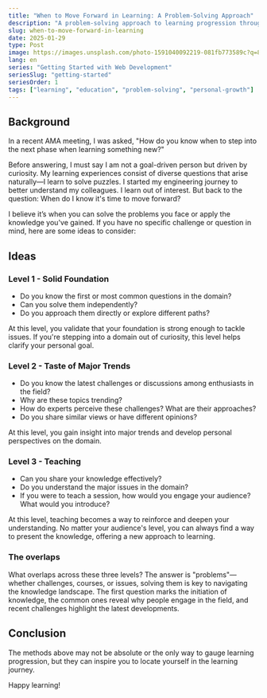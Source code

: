 ```yaml
---
title: "When to Move Forward in Learning: A Problem-Solving Approach"
description: "A problem-solving approach to learning progression through three key levels: foundation, trends, and teaching."
slug: when-to-move-forward-in-learning
date: 2025-01-29
type: Post
image: https://images.unsplash.com/photo-1591040092219-081fb773589c?q=80&w=2940&auto=format&fit=crop&ixlib=rb-4.0.3&ixid=M3wxMjA3fDB8MHxwaG90by1wYWdlfHx8fGVufDB8fHx8fA%3D%3D
lang: en
series: "Getting Started with Web Development"
seriesSlug: "getting-started"
seriesOrder: 1
tags: ["learning", "education", "problem-solving", "personal-growth"]
---
```


## Background
In a recent AMA meeting, I was asked, "How do you know when to step into the next phase when learning something new?"

Before answering, I must say I am not a goal-driven person but driven by curiosity. My learning experiences consist of diverse questions that arise naturally—I learn to solve puzzles. I started my engineering journey to better understand my colleagues. I learn out of interest. But back to the question: When do I know it's time to move forward?

I believe it’s when you can solve the problems you face or apply the knowledge you've gained. If you have no specific challenge or question in mind, here are some ideas to consider:

## Ideas
### Level 1 - Solid Foundation

- Do you know the first or most common questions in the domain?
- Can you solve them independently? 
- Do you approach them directly or explore different paths?

At this level, you validate that your foundation is strong enough to tackle issues. If you're stepping into a domain out of curiosity, this level helps clarify your personal goal.

### Level 2 - Taste of Major Trends

- Do you know the latest challenges or discussions among enthusiasts in the field?
- Why are these topics trending? 
- How do experts perceive these challenges? What are their approaches?
- Do you share similar views or have different opinions?

At this level, you gain insight into major trends and develop personal perspectives on the domain.

### Level 3 - Teaching

- Can you share your knowledge effectively? 
- Do you understand the major issues in the domain?
- If you were to teach a session, how would you engage your audience? What would you introduce?

At this level, teaching becomes a way to reinforce and deepen your understanding. No matter your audience's level, you can always find a way to present the knowledge, offering a new approach to learning.

### The overlaps 
What overlaps across these three levels? The answer is "problems"—whether challenges, courses, or issues, solving them is key to navigating the knowledge landscape. The first question marks the initiation of knowledge, the common ones reveal why people engage in the field, and recent challenges highlight the latest developments.

## Conclusion

The methods above may not be absolute or the only way to gauge learning progression, but they can inspire you to locate yourself in the learning journey.



Happy learning!

